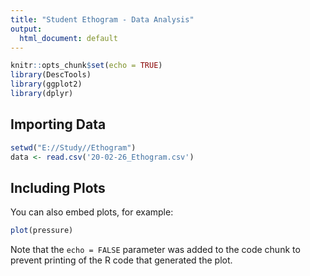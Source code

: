 ```yaml
---
title: "Student Ethogram - Data Analysis"
output:
  html_document: default
---
```


```r
knitr::opts_chunk$set(echo = TRUE)
library(DescTools)
library(ggplot2)
library(dplyr)
```

## Importing Data


```r
setwd("E://Study//Ethogram")
data <- read.csv('20-02-26_Ethogram.csv')
```

## Including Plots

You can also embed plots, for example:

```r
plot(pressure)
```

Note that the `echo = FALSE` parameter was added to the code chunk to prevent printing of the R code that generated the plot.
